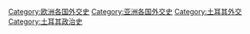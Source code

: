 [[Category:欧洲各国外交史‎|Category:欧洲各国外交史‎]]
[[Category:亚洲各国外交史|Category:亚洲各国外交史]]
[[Category:土耳其外交|Category:土耳其外交]]
[[Category:土耳其政治史|Category:土耳其政治史]]